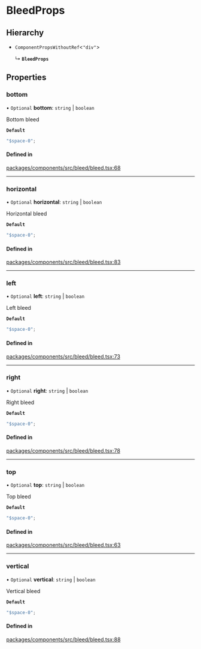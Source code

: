 # BleedProps

## Hierarchy

- `ComponentPropsWithoutRef`\<`"div"`\>

  ↳ **`BleedProps`**

## Properties

### bottom

• `Optional` **bottom**: `string` \| `boolean`

Bottom bleed

**`Default`**

```ts
"$space-0";
```

#### Defined in

[packages/components/src/bleed/bleed.tsx:68](https://github.com/vtex/shoreline/blob/7e966c5a4/packages/components/src/bleed/bleed.tsx#L68)

---

### horizontal

• `Optional` **horizontal**: `string` \| `boolean`

Horizontal bleed

**`Default`**

```ts
"$space-0";
```

#### Defined in

[packages/components/src/bleed/bleed.tsx:83](https://github.com/vtex/shoreline/blob/7e966c5a4/packages/components/src/bleed/bleed.tsx#L83)

---

### left

• `Optional` **left**: `string` \| `boolean`

Left bleed

**`Default`**

```ts
"$space-0";
```

#### Defined in

[packages/components/src/bleed/bleed.tsx:73](https://github.com/vtex/shoreline/blob/7e966c5a4/packages/components/src/bleed/bleed.tsx#L73)

---

### right

• `Optional` **right**: `string` \| `boolean`

Right bleed

**`Default`**

```ts
"$space-0";
```

#### Defined in

[packages/components/src/bleed/bleed.tsx:78](https://github.com/vtex/shoreline/blob/7e966c5a4/packages/components/src/bleed/bleed.tsx#L78)

---

### top

• `Optional` **top**: `string` \| `boolean`

Top bleed

**`Default`**

```ts
"$space-0";
```

#### Defined in

[packages/components/src/bleed/bleed.tsx:63](https://github.com/vtex/shoreline/blob/7e966c5a4/packages/components/src/bleed/bleed.tsx#L63)

---

### vertical

• `Optional` **vertical**: `string` \| `boolean`

Vertical bleed

**`Default`**

```ts
"$space-0";
```

#### Defined in

[packages/components/src/bleed/bleed.tsx:88](https://github.com/vtex/shoreline/blob/7e966c5a4/packages/components/src/bleed/bleed.tsx#L88)
